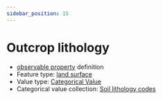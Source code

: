 ```yaml
---
sidebar_position: 15
---
```



# Outcrop lithology

- [observable property](/viewers/dawe-vocabs?uri=https://linked.data.gov.au/def/test/dawe-cv/5af5cef1-179c-4bae-9037-42196668deff) definition
- Feature type: [land surface](http://linked.data.gov.au/def/tern-cv/8282fb22-4135-415c-8ca2-317860d102fb)
- Value type: [Categorical Value](https://w3id.org/tern/ontologies/tern/CategoricalValue)
- Categorical value collection: [Soil lithology codes](/viewers/dawe-vocabs?uri=https://linked.data.gov.au/def/test/dawe-cv/1d50eb79-685f-45ea-84b4-627154eddede)

<Example protocolModule="plot-description" observableProperty="https://linked.data.gov.au/def/test/dawe-cv/5af5cef1-179c-4bae-9037-42196668deff" />
